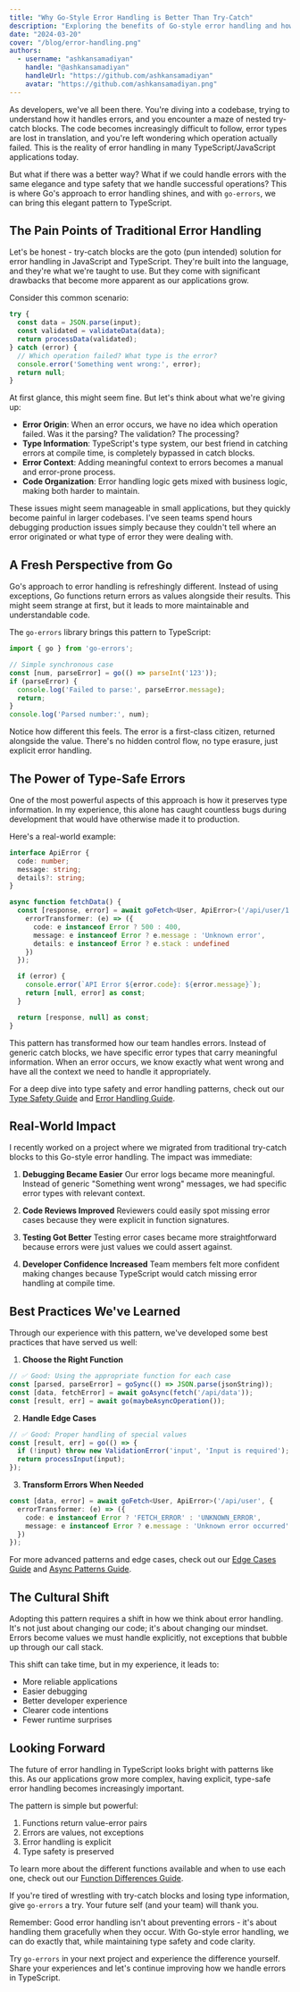 ```yaml
---
title: "Why Go-Style Error Handling is Better Than Try-Catch"
description: "Exploring the benefits of Go-style error handling and how it leads to more maintainable TypeScript code"
date: "2024-03-20"
cover: "/blog/error-handling.png"
authors:
  - username: "ashkansamadiyan"
    handle: "@ashkansamadiyan"
    handleUrl: "https://github.com/ashkansamadiyan"
    avatar: "https://github.com/ashkansamadiyan.png"
---
```


As developers, we've all been there. You're diving into a codebase, trying to understand how it handles errors, and you encounter a maze of nested try-catch blocks. The code becomes increasingly difficult to follow, error types are lost in translation, and you're left wondering which operation actually failed. This is the reality of error handling in many TypeScript/JavaScript applications today.

But what if there was a better way? What if we could handle errors with the same elegance and type safety that we handle successful operations? This is where Go's approach to error handling shines, and with `go-errors`, we can bring this elegant pattern to TypeScript.

## The Pain Points of Traditional Error Handling

Let's be honest - try-catch blocks are the goto (pun intended) solution for error handling in JavaScript and TypeScript. They're built into the language, and they're what we're taught to use. But they come with significant drawbacks that become more apparent as our applications grow.

Consider this common scenario:

```typescript
try {
  const data = JSON.parse(input);
  const validated = validateData(data);
  return processData(validated);
} catch (error) {
  // Which operation failed? What type is the error?
  console.error('Something went wrong:', error);
  return null;
}
```

At first glance, this might seem fine. But let's think about what we're giving up:
- **Error Origin**: When an error occurs, we have no idea which operation failed. Was it the parsing? The validation? The processing?
- **Type Information**: TypeScript's type system, our best friend in catching errors at compile time, is completely bypassed in catch blocks.
- **Error Context**: Adding meaningful context to errors becomes a manual and error-prone process.
- **Code Organization**: Error handling logic gets mixed with business logic, making both harder to maintain.

These issues might seem manageable in small applications, but they quickly become painful in larger codebases. I've seen teams spend hours debugging production issues simply because they couldn't tell where an error originated or what type of error they were dealing with.

## A Fresh Perspective from Go

Go's approach to error handling is refreshingly different. Instead of using exceptions, Go functions return errors as values alongside their results. This might seem strange at first, but it leads to more maintainable and understandable code.

The `go-errors` library brings this pattern to TypeScript:

```typescript
import { go } from 'go-errors';

// Simple synchronous case
const [num, parseError] = go(() => parseInt('123'));
if (parseError) {
  console.log('Failed to parse:', parseError.message);
  return;
}
console.log('Parsed number:', num);
```

Notice how different this feels. The error is a first-class citizen, returned alongside the value. There's no hidden control flow, no type erasure, just explicit error handling.

## The Power of Type-Safe Errors

One of the most powerful aspects of this approach is how it preserves type information. In my experience, this alone has caught countless bugs during development that would have otherwise made it to production.

Here's a real-world example:

```typescript
interface ApiError {
  code: number;
  message: string;
  details?: string;
}

async function fetchData() {
  const [response, error] = await goFetch<User, ApiError>('/api/user/1', {
    errorTransformer: (e) => ({
      code: e instanceof Error ? 500 : 400,
      message: e instanceof Error ? e.message : 'Unknown error',
      details: e instanceof Error ? e.stack : undefined
    })
  });

  if (error) {
    console.error(`API Error ${error.code}: ${error.message}`);
    return [null, error] as const;
  }

  return [response, null] as const;
}
```

This pattern has transformed how our team handles errors. Instead of generic catch blocks, we have specific error types that carry meaningful information. When an error occurs, we know exactly what went wrong and have all the context we need to handle it appropriately.

For a deep dive into type safety and error handling patterns, check out our [Type Safety Guide](/docs/guides/type-safety) and [Error Handling Guide](/docs/guides/error-handling).

## Real-World Impact

I recently worked on a project where we migrated from traditional try-catch blocks to this Go-style error handling. The impact was immediate:

1. **Debugging Became Easier**
   Our error logs became more meaningful. Instead of generic "Something went wrong" messages, we had specific error types with relevant context.

2. **Code Reviews Improved**
   Reviewers could easily spot missing error cases because they were explicit in function signatures.

3. **Testing Got Better**
   Testing error cases became more straightforward because errors were just values we could assert against.

4. **Developer Confidence Increased**
   Team members felt more confident making changes because TypeScript would catch missing error handling at compile time.

## Best Practices We've Learned

Through our experience with this pattern, we've developed some best practices that have served us well:

1. **Choose the Right Function**
```typescript
// ✅ Good: Using the appropriate function for each case
const [parsed, parseError] = goSync(() => JSON.parse(jsonString));
const [data, fetchError] = await goAsync(fetch('/api/data'));
const [result, err] = await go(maybeAsyncOperation());
```

2. **Handle Edge Cases**
```typescript
// ✅ Good: Proper handling of special values
const [result, err] = go(() => {
  if (!input) throw new ValidationError('input', 'Input is required');
  return processInput(input);
});
```

3. **Transform Errors When Needed**
```typescript
const [data, error] = await goFetch<User, ApiError>('/api/user', {
  errorTransformer: (e) => ({
    code: e instanceof Error ? 'FETCH_ERROR' : 'UNKNOWN_ERROR',
    message: e instanceof Error ? e.message : 'Unknown error occurred'
  })
});
```

For more advanced patterns and edge cases, check out our [Edge Cases Guide](/docs/guides/edge-cases) and [Async Patterns Guide](/docs/guides/async-patterns).

## The Cultural Shift

Adopting this pattern requires a shift in how we think about error handling. It's not just about changing our code; it's about changing our mindset. Errors become values we must handle explicitly, not exceptions that bubble up through our call stack.

This shift can take time, but in my experience, it leads to:
- More reliable applications
- Easier debugging
- Better developer experience
- Clearer code intentions
- Fewer runtime surprises

## Looking Forward

The future of error handling in TypeScript looks bright with patterns like this. As our applications grow more complex, having explicit, type-safe error handling becomes increasingly important.

The pattern is simple but powerful:
1. Functions return value-error pairs
2. Errors are values, not exceptions
3. Error handling is explicit
4. Type safety is preserved

To learn more about the different functions available and when to use each one, check out our [Function Differences Guide](/docs/guides/function-differences).

If you're tired of wrestling with try-catch blocks and losing type information, give `go-errors` a try. Your future self (and your team) will thank you.

Remember: Good error handling isn't about preventing errors - it's about handling them gracefully when they occur. With Go-style error handling, we can do exactly that, while maintaining type safety and code clarity.

Try `go-errors` in your next project and experience the difference yourself. Share your experiences and let's continue improving how we handle errors in TypeScript. 